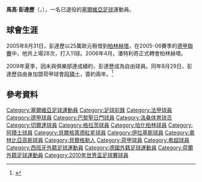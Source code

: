 {{noteTA
|G1=足球|G2=UEFA|G3=德甲|G4=西甲|G5=法甲|G6=荷甲
|T=zh-hans:马尔科·潘特利奇; zh-hk:馬高·彭達歷;
|1=zh-hans:马尔科; zh-hk:馬高;
|2=zh-hans:潘特利奇; zh-hk:彭達歷;
}}
{{Football player infobox
| playername         = 彭達歷<br />''Marko Pantelić''
| image              = [[File:Marko_Pantelic.jpg|150px]]
| fullname           = Marko Pantelić
| nickname           = 
| dateofbirth        = {{birth date and age|1978|9|15}}
| cityofbirth        = [[貝爾格萊德|貝爾格萊德]]
| countryofbirth     = [[南斯拉夫|南斯拉夫]]
| height             = {{height|meters=1.83}}
| currentclub        = 
| clubnumber         = 
| position           = [[前鋒_(足球)|前鋒]]
| youthyears1 = 1990–1992 | youthclubs1 = [[貝爾格萊德紅星|貝爾格萊德紅星]]
| youthyears2 = 1992–1993 | youthclubs2 = [[Kilkisiakos_F.C.|Kilkisiakos F.C.]]
| youthyears3 = 1993–1996 | youthclubs3 = [[塞萨洛尼基赫拉克勒斯|塞薩洛尼基]]
| years1  = 1996–1997 | clubs1  = [[塞萨洛尼基赫拉克勒斯|塞薩洛尼基]]          | caps1  = 8   | goals1  = 4
| years2  = 1997       | clubs2  = [[巴黎圣日耳曼|巴黎圣日耳曼B]]               | caps2  = 20  | goals2  = 12
| years3  = 1998–1999 | clubs3  = [[巴黎圣日耳曼|巴黎圣日耳曼]]                             | caps3  = 3   | goals3  = 0
| years4  = 1998–1999 | clubs4  = → [[洛桑体育足球俱乐部|洛桑]] (外借)        | caps4  = 21  | goals4  = 14
| years5  = 1999–2000 | clubs5  = [[維戈塞爾塔足球俱樂部|維戈塞爾塔]]          | caps5  = 0   | goals5  = 0
| years6  = 1999       | clubs6  = → [[格拉茨足球俱樂部|格拉茨]] (外借)        | caps6  = 3   | goals6  = 0
| years7  = 2000       | clubs7  = → [[Yverdon-Sport_FC|Yverdon-Sport]] (外借) | caps7  = 3   | goals7  = 0
| years8  = 2002–2003 | clubs8  = [[FK_Obilić|Obilić]]                         | caps8  = 5   | goals8  = 0
| years9  = 2003–2004 | clubs9  = [[FK_Smederevo|Sartid Smederevo]]            | caps9  = 31  | goals9  = 13
| years10 = 2004–2005 | clubs10 = [[貝爾格萊德紅星|貝爾格萊德紅星]]                           | caps10 = 44  | goals10 = 26
| years11 = 2005–2009 | clubs11 = [[柏林赫塔|柏林赫塔]]                                 | caps11 = 114 | goals11 = 45
| years12 = 2009–2010 | clubs12 = [[阿積士足球會|阿積士]]                      | caps12 = 25  | goals12 = 16
| years13 = 2010–2013 | clubs13 = [[奥林匹亚科斯足球俱乐部|奥林匹亚科斯]]      | caps13 = 38  | goals13 = 20
| totalcaps = 315 | totalgoals = 150
| nationalyears1 = 2003–2011 | nationalteam1 = {{fb|SRB}}                      | nationalcaps1 = 43 | nationalgoals1 = 10
| pcupdate           = 
| ntupdate           = 
}}
'''馬高·彭達歷'''（{{lang-sr|Марко Пантелић}}，{{bd|1978年|9月15日|||Пантелић}}），一名已退役的[[塞爾維亞|塞爾維亞]][[足球|足球]]運動員。

== 球會生涯 ==
2005年8月31日，彭達歷以25萬歐元租借到[[柏林赫塔|柏林赫塔]]，在2005-06賽季的[[德甲聯賽|德甲聯賽]]中，他共上場28次，打入11球。2006年4月，潘特利奇正式轉會柏林赫塔。

2009年夏季，因未與俱樂部達成續約，彭達歷成為自由球員。同年8月29日，彭達歷自由身加盟荷甲球會[[阿積士足球會|阿積士]]，簽約兩年。<ref>{{cite web | url = http://www.transfermarkt.de/de/news/30880/ajax-verpflichtet-pantelic.html | title = Ajax verpflichtet Pantelic | language = de | publisher = transfermarkt.de | date = 29 August 2009 | accessdate = 30 August 2009 | deadurl = yes | archiveurl = https://web.archive.org/web/20090902123249/http://www.transfermarkt.de/de/news/30880/ajax-verpflichtet-pantelic.html | archivedate =2009-09-02}}</ref>

== 參考資料 ==
{{reflist}}

{{Serbia Squad 2010 World Cup}}

{{DEFAULTSORT:Pantelic, Marko}}

[[Category:塞爾維亞足球運動員|Category:塞爾維亞足球運動員]]
[[Category:足球前鋒|Category:足球前鋒]]
[[Category:法甲球員|Category:法甲球員]]
[[Category:德甲球員|Category:德甲球員]]
[[Category:巴黎聖日門球員|Category:巴黎聖日門球員]]
[[Category:洛桑体育球员|Category:洛桑体育球员]]
[[Category:切爾達球員|Category:切爾達球員]]
[[Category:格拉茨球員|Category:格拉茨球員]]
[[Category:哈化柏林球員|Category:哈化柏林球員]]
[[Category:阿積士球員|Category:阿積士球員]]
[[Category:貝爾格萊德紅星球員|Category:貝爾格萊德紅星球員]]
[[Category:伊拉基斯球員|Category:伊拉基斯球員]]
[[Category:奧林比亞高斯球員|Category:奧林比亞高斯球員]]
[[Category:貝爾格勒人|Category:貝爾格勒人]]
[[Category:荷甲球員|Category:荷甲球員]]
[[Category:希超球員|Category:希超球員]]
[[Category:西班牙外籍足球運動員|Category:西班牙外籍足球運動員]]
[[Category:德國外籍足球運動員|Category:德國外籍足球運動員]]
[[Category:荷蘭外籍足球運動員|Category:荷蘭外籍足球運動員]]
[[Category:2010年世界盃足球賽球員|Category:2010年世界盃足球賽球員]]